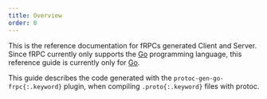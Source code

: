 ```yaml
---
title: Overview
order: 0
---
```


This is the reference documentation for fRPCs generated Client and Server. Since fRPC currently only supports the [Go](https://golang.org) programming language, this reference guide is currently only for [Go](https://golang.org).

This guide describes the code generated with the `protoc-gen-go-frpc{:.keyword}` plugin, when compiling `.proto{:.keyword}` files with protoc.

<Note content="Client-side RPC invocations and server-side RPC handlers are meant to be thread-safe and will be run in concurrent goroutines. You must keep thread-safety in mind when implementing server-side RPC handlers for fRPC." />